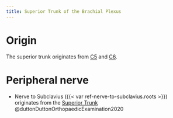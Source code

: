 ```yaml
---
title: Superior Trunk of the Brachial Plexus
---
```


# Origin
The superior trunk originates from [C5]({{< var ref-nerve-root.c5 >}}) and [C6]({{< var ref-nerve-root.c6 >}}).

# Peripheral nerve

- Nerve to Subclavius ({{< var ref-nerve-to-subclavius.roots >}}) originates from the [Superior Trunk]({{< var ref-brachial-plexus.superior-trunk >}}) @duttonDuttonOrthopaedicExamination2020